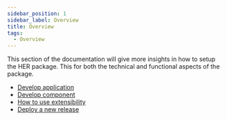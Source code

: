 ```yaml
---
sidebar_position: 1
sidebar_label: Overview
title: Overview
tags:
  - Overview
---
```


This section of the documentation will give more insights in how to setup the HER package.
This for both the technical and functional aspects of the package.

- [Develop application](./applicationDevelopment)
- [Develop component](./componentDevelopment)
- [How to use extensibility](./extensibility)
- [Deploy a new release](./deployment)
